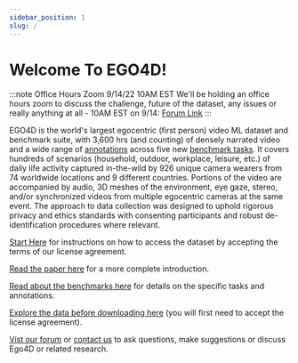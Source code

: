 ```yaml
---
sidebar_position: 1
slug: /
---
```




# Welcome To EGO4D!

:::note Office Hours Zoom 9/14/22 10AM EST
We'll be holding an office hours zoom to discuss the challenge, future of the dataset, any issues or really anything at all - 10AM EST on 9/14: [Forum Link](https://discuss.ego4d-data.org/t/9-14-zoom-office-hours/106)
:::

EGO4D is the world's largest egocentric (first person) video ML dataset and benchmark suite, with 3,600 hrs (and counting) of densely narrated video and a wide range of [annotations](./data/annotation-guidelines.md) across five new [benchmark tasks](./benchmarks/overview.md).  It covers hundreds of scenarios (household, outdoor, workplace, leisure, etc.) of daily life activity captured in-the-wild by 926 unique camera wearers from 74 worldwide locations and 9 different countries.  Portions of the video are accompanied by audio, 3D meshes of the environment, eye gaze, stereo, and/or synchronized videos from multiple egocentric cameras at the same event.  The approach to data collection was designed to uphold rigorous privacy and ethics standards with consenting participants and robust de-identification procedures where relevant.

[Start Here](./start-here.md) for instructions on how to access the dataset by accepting the terms of our license agreement.

[Read the paper here](https://arxiv.org/abs/2110.07058) for a more complete introduction.

[Read about the benchmarks here](./benchmarks/overview.md) for details on the specific tasks and annotations.

[Explore the data before downloading here](./viz.md) (you will first need to accept the license agreement).

[Vist our forum](https://discuss.ego4d-data.org/) or [contact us](./contact.md) to ask questions, make suggestions or discuss Ego4D or related research.

<DiscourseCarousel />